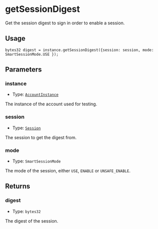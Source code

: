 # getSessionDigest 

Get the session digest to sign in order to enable a session.

## Usage

```solidity copy
bytes32 digest = instance.getSessionDigest({session: session, mode: SmartSessionMode.USE });
```

## Parameters

### instance

- Type: [`AccountInstance`](/modulekit/glossary/types.mdx#accountinstance)

The instance of the account used for testing.

### session

- Type: [`Session`](/modulekit/glossary/types.mdx#session)

The session to get the digest from.

### mode

- Type: `SmartSessionMode`

The mode of the session, either `USE`, `ENABLE` or `UNSAFE_ENABLE`.

## Returns

### digest

- Type: `bytes32`

The digest of the session.
